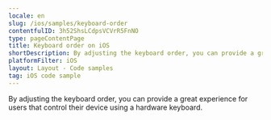 ```yaml
---
locale: en
slug: /ios/samples/keyboard-order
contentfulID: 3h52ShsLCdpsVCVrR5FnNO
type: pageContentPage
title: Keyboard order on iOS
shortDescription: By adjusting the keyboard order, you can provide a great experience for users that control their device using a hardware keyboard.
platformFilter: iOS
layout: Layout - Code samples
tag: iOS code sample
---
```


By adjusting the keyboard order, you can provide a great experience for users that control their device using a hardware keyboard.

<CodeSample id="keyboard-order" locale="en" platform="ios"/>